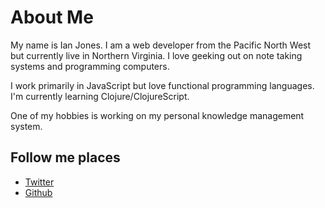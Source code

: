 # About Me

My name is Ian Jones. I am a web developer from the Pacific North West but currently live in Northern Virginia. I love geeking out on note taking systems and programming computers.

I work primarily in JavaScript but love functional programming languages. I'm currently learning Clojure/ClojureScript.

One of my hobbies is working on my personal knowledge management system.

## Follow me places

- [Twitter](https://twitter.com/_jonesian)
- [Github](https://github.com/theianjones)
